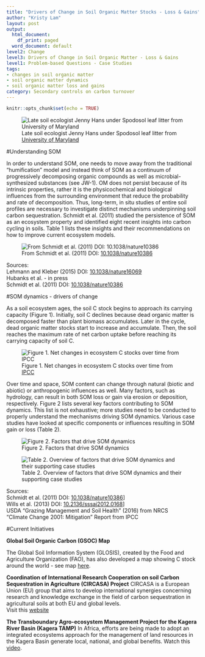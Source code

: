```yaml
---
title: "Drivers of Change in Soil Organic Matter Stocks - Loss & Gains"
author: "Kristy Lam"
layout: post
output:
  html_document:
    df_print: paged
  word_document: default
level2: Change
level3: Drivers of Change in Soil Organic Matter - Loss & Gains
level1: Problem-based Questions - Case Studies
tags:
- changes in soil organic matter
- soil organic matter dynamics
- soil organic matter loss and gains
category: Secondary controls on carbon turnover
---
```


```r
knitr::opts_chunk$set(echo = TRUE)
```

![Late soil ecologist Jenny Hans under Spodosol leaf litter from [University of Maryland](https://extension.umd.edu/learn/soil-organic-matter)](UM_SpodosolLeafLitter_lateJennyHans_pioneersoilecologist.jpg) 

#Understanding SOM

In order to understand SOM, one needs to move away from the traditional “humification” model and instead think of SOM as a continuum of progressively decomposing organic compounds as well as microbial-synthesized substances (see JW-1). OM does not persist because of its intrinsic properties, rather it is the physicochemical and biological influences from the surrounding environment that reduce the probability and rate of decomposition. Thus, long-term, in situ studies of entire soil profiles are necessary to investigate distinct mechanisms underpinning soil carbon sequestration. Schmidt et al. (2011) studied the persistence of SOM as an ecosystem property and identified eight recent insights into carbon cycling in soils. Table 1 lists these insights and their recommendations on how to improve current ecosystem models. 

![From Schmidt et al. (2011) DOI: [10.1038/nature10386](https://www-nature-com.eres.library.manoa.hawaii.edu/articles/nature10386)](table1_soil_C_ecosystem_models_Schmit_2011.jpg)

Sources:   
Lehmann and Kleber (2015) DOI: [10.1038/nature16069](http://www.nature.com/doifinder/10.1038/nature16069)   
Hubanks et al. - in press   
Schmidt et al. (2011) DOI: [10.1038/nature10386](https://www-nature-com.eres.library.manoa.hawaii.edu/articles/nature10386)   




#SOM dynamics - drivers of change

As a soil ecosystem ages, the soil C stock begins to approach its carrying capacity (Figure 1). Initially, soil C declines because dead organic matter is decomposed faster than plant biomass accumulates. Later in the cycle, dead organic matter stocks start to increase and accumulate. Then, the soil reaches the maximum rate of net carbon uptake before reaching its carrying capacity of soil C. 

![Figure 1. Net changes in ecosystem C stocks over time from [IPCC](pdf)](IPCC_Ch4_soilCovertime.jpg)

Over time and space, SOM content can change through natural (biotic and abiotic) or anthropogenic influences as well. Many factors, such as hydrology, can result in both SOM loss or gain via erosion or deposition, respectively. Figure 2 lists several key factors contributing to SOM dynamics. This list is not exhaustive; more studies need to be conducted to properly understand the mechanisms driving SOM dynamics. Various case studies have looked at specific components or influences resulting in SOM gain or loss (Table 2). 

![Figure 2. Factors that drive SOM dynamics](SOMgainsloss.jpg)

![Table 2. Overview of factors that drive SOM dynamics and their supporting case studies](casestudytable.jpg)

Sources:   
Schmidt et al. (2011) DOI: [10.1038/nature10386](https://www-nature-com.eres.library.manoa.hawaii.edu/articles/nature10386)]  
Wills et al. (2013) DOI: [10.2136/sssaj2012.0168](https://www.soils.org/publications/sssaj/abstracts/77/5/1711)]   
USDA “Grazing Management and Soil Health” (2016) from NRCS   
“Climate Change 2001: Mitigation” Report from IPCC       


#Current Initiatives

**Global Soil Organic Carbon (GSOC) Map**

The Global Soil Information System (GLOSIS), created by the Food and Agriculture Organization (FAO), has also developed a map showing C stock around the world - see map [here](http://54.229.242.119/apps/GSOCmap.html).

**Coordination of International Research Cooperation on soil Carbon Sequestration in Agriculture (CIRCASA) Project**
CIRCASA is a European Union (EU) group that aims to develop international synergies concerning research and knowledge exchange in the field of carbon sequestration in agricultural soils at both EU and global levels.   
Visit this [website](https://www.circasa-project.eu/About-us)


**The Transboundary Agro-ecosystem Management Project for the Kagera River Basin (Kagera TAMP)** 
In Africa, efforts are being made to adopt an integrated ecosystems approach for the management of land resources in the Kagera Basin generate local, national, and global benefits. Watch this [video](https://www.youtube.com/watch?v=_c2tZ6mznvI).

